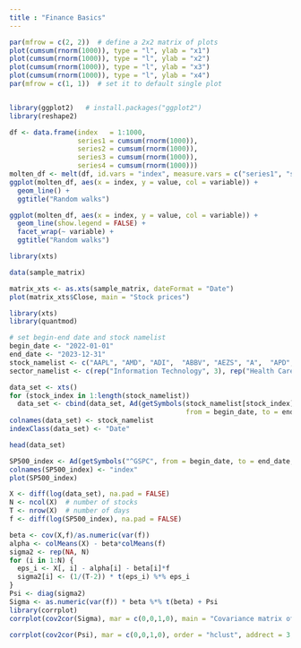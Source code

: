 ```yaml
---
title : "Finance Basics"
---
```


```R
par(mfrow = c(2, 2))  # define a 2x2 matrix of plots
plot(cumsum(rnorm(1000)), type = "l", ylab = "x1")
plot(cumsum(rnorm(1000)), type = "l", ylab = "x2")
plot(cumsum(rnorm(1000)), type = "l", ylab = "x3")
plot(cumsum(rnorm(1000)), type = "l", ylab = "x4")
par(mfrow = c(1, 1))  # set it to default single plot



```

```R
library(ggplot2)   # install.packages("ggplot2")
library(reshape2)

df <- data.frame(index   = 1:1000,
                 series1 = cumsum(rnorm(1000)),
                 series2 = cumsum(rnorm(1000)),
                 series3 = cumsum(rnorm(1000)),
                 series4 = cumsum(rnorm(1000)))
molten_df <- melt(df, id.vars = "index", measure.vars = c("series1", "series2", "series3", "series4"))
ggplot(molten_df, aes(x = index, y = value, col = variable)) + 
  geom_line() +
  ggtitle("Random walks")
```

```R
ggplot(molten_df, aes(x = index, y = value, col = variable)) + 
  geom_line(show.legend = FALSE) +
  facet_wrap(~ variable) +
  ggtitle("Random walks")

```


```R
library(xts)

data(sample_matrix)

matrix_xts <- as.xts(sample_matrix, dateFormat = "Date")
plot(matrix_xts$Close, main = "Stock prices")

```

```R
library(xts)
library(quantmod)

# set begin-end date and stock namelist
begin_date <- "2022-01-01"
end_date <- "2023-12-31"
stock_namelist <- c("AAPL", "AMD", "ADI",  "ABBV", "AEZS", "A",  "APD", "AA","CF")
sector_namelist <- c(rep("Information Technology", 3), rep("Health Care", 3), rep("Materials", 3))

data_set <- xts()
for (stock_index in 1:length(stock_namelist))
  data_set <- cbind(data_set, Ad(getSymbols(stock_namelist[stock_index], 
                                            from = begin_date, to = end_date, auto.assign = FALSE)))
colnames(data_set) <- stock_namelist
indexClass(data_set) <- "Date"

head(data_set)

SP500_index <- Ad(getSymbols("^GSPC", from = begin_date, to = end_date, auto.assign = FALSE))
colnames(SP500_index) <- "index"
plot(SP500_index)

```


```R
X <- diff(log(data_set), na.pad = FALSE)
N <- ncol(X)  # number of stocks
T <- nrow(X)  # number of days
f <- diff(log(SP500_index), na.pad = FALSE)

beta <- cov(X,f)/as.numeric(var(f))
alpha <- colMeans(X) - beta*colMeans(f)
sigma2 <- rep(NA, N)
for (i in 1:N) {
  eps_i <- X[, i] - alpha[i] - beta[i]*f
  sigma2[i] <- (1/(T-2)) * t(eps_i) %*% eps_i
}
Psi <- diag(sigma2)
Sigma <- as.numeric(var(f)) * beta %*% t(beta) + Psi
library(corrplot) 
corrplot(cov2cor(Sigma), mar = c(0,0,1,0), main = "Covariance matrix of log-returns from 1-factor model")

```



```R
corrplot(cov2cor(Psi), mar = c(0,0,1,0), order = "hclust", addrect = 3, main = "Covariance matrix of residuals")
```



```R

```



```R

```


```R

```


```R

```

```R

```


```R

```


```R

```



```R

```